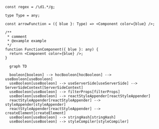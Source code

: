 
```tsx
const regex = /\d1.*/g;

type Type = any;

const arrowFunction = ({ blue }: Type) => <Component color={blue} />;

/**
 * comment
 * @example example
 */
function FunctionComponent({ blue }: any) {
  return <Component color={blue} />;
}
```

```mermaid
  graph TD

  booleon[booleon] --> hocBooleon[hocBooleon] --> useBooleon[useBooleon]
  useBooleon[useBooleon] --> useServerSide[useServerSide] --> ServerSideContext[ServerSideContext]
  useBooleon[useBooleon] --> filterProps[filterProps]
  useBooleon[useBooleon] --> reactStyleAppender[reactStyleAppender]
  reactStyleAppender[reactStyleAppender] --> styleAppender[styleAppender]
  reactStyleAppender[reactStyleAppender] --> createElement[createElement]
  useBooleon[useBooleon] --> stringHash[stringHash]
  useBooleon[useBooleon] --> styleCompiler[styleCompiler]
```
